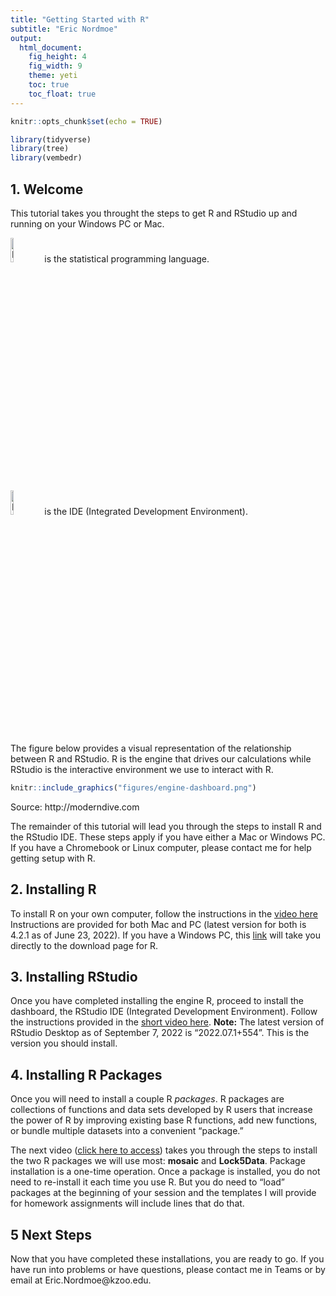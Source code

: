 ```yaml
---
title: "Getting Started with R"
subtitle: "Eric Nordmoe"
output: 
  html_document: 
    fig_height: 4
    fig_width: 9
    theme: yeti
    toc: true
    toc_float: true
---
```



```r
knitr::opts_chunk$set(echo = TRUE)
```


```r
library(tidyverse)
library(tree)
library(vembedr)
```


## 1. Welcome

This tutorial takes you throught the steps to get R and RStudio up and running on your Windows PC or Mac.  


 
<img src="figures/R_logo.svg.png" alt="R logo" width=10%"/> is the statistical programming language.  

<img src="figures/stickers/RStudio.png" alt="RStudio logo" width="10%"/> is the IDE (Integrated Development Environment).  

The figure below provides a visual representation of the relationship between R and RStudio. R is the engine that drives our calculations while RStudio is the interactive environment we use to interact with R.  

```r
knitr::include_graphics("figures/engine-dashboard.png")
```

Source: http://moderndive.com  

The remainder of this tutorial will lead you through the steps to install R and the RStudio IDE. These steps apply if you have either a Mac or Windows PC. If you have  a Chromebook or Linux computer, please contact me for help getting setup with R. 


## 2. Installing R

To install R on your own computer,  follow the instructions in the [video here](https://youtu.be/s45YUfs3q8Y)  Instructions are provided for both Mac and PC (latest version for both is 4.2.1 as of June 23, 2022). If you have a Windows PC, this [link](https://cran.r-project.org/bin/windows/base/) will take you directly to the download page for R.





  
  
## 3. Installing RStudio  

Once you have completed installing the engine R, proceed to install the dashboard, the RStudio IDE (Integrated Development Environment). Follow the instructions provided in the [short video here](https://youtu.be/O5tsa3i331k). **Note:** The latest version of RStudio Desktop as of September 7, 2022 is "2022.07.1+554". This is the version you should install.




## 4. Installing  R Packages

Once you will need to install a couple R *packages*. R packages are collections of functions and data sets developed by R users that increase the power of R by improving existing base R functions, add new functions, or bundle multiple datasets into a convenient "package." 


The next video ([click here to access](https://web.microsoftstream.com/video/2ce1ff07-5676-45e2-bd13-13f2ccd9ac45)) takes you through the steps to install the two R packages we will use most: **mosaic** and **Lock5Data**. Package installation is a one-time operation. Once a package is installed, you do not need to re-install it each time you use R. But you do need to "load" packages at the beginning of your session and the templates I will provide for homework assignments will include lines that do that. 



## 5 Next Steps  

Now that you have completed these installations, you are ready to go. If you have run into problems or have questions, please contact me in Teams or by email at Eric.Nordmoe@kzoo.edu. 
